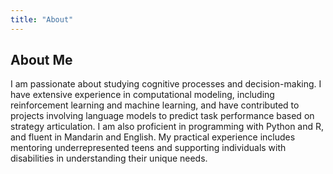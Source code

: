 ```yaml
---
title: "About"
---
```


## About Me

I am passionate about studying cognitive processes and decision-making. I have extensive experience in computational modeling, including reinforcement learning and machine learning, and have contributed to projects involving language models to predict task performance based on strategy articulation. I am also proficient in programming with Python and R, and fluent in Mandarin and English. My practical experience includes mentoring underrepresented teens and supporting individuals with disabilities in understanding their unique needs.
